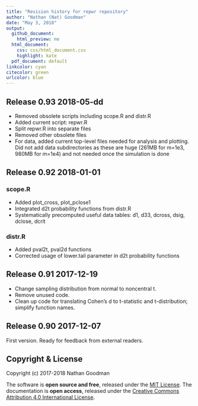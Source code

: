 ```yaml
---
title: "Revision history for repwr repository"
author: "Nathan (Nat) Goodman"
date: "May 3, 2018"
output:
  github_document:
    html_preview: no
  html_document:
    css: css/html_document.css
    highlight: kate
  pdf_document: default
linkcolor: cyan
citecolor: green
urlcolor: blue
---
```

<!-- NEWS.md is generated from NEWS.Rmd. Please edit that file -->

## Release 0.93 2018-05-dd

- Removed obsolete scripts including scope.R and distr.R
- Added current script: repwr.R
- Split repwr.R into separate files
- Removed other obsolete files
- For data, added current top-level files needed for analysis and plotting. Did not add data subdirectories as these are huge (261MB for m=1e3, 980MB for m=1e4) and not needed once the simulation is done

## Release 0.92 2018-01-01

### scope.R

- Added plot_cross, plot_pclose1
- Integrated d2t probability functions from distr.R
- Systematically precomputed useful data tables: d1, d33, dcross, dsig, dclose, dcrit

### distr.R

- Added pval2t, pval2d functions
- Corrected usage of lower.tail parameter in d2t probability functions

## Release 0.91 2017-12-19

- Change sampling distribution from normal to noncentral t.
- Remove unused code.
- Clean up code for translating Cohen's d to t-statistic and t-distribution; simplify function names.

## Release 0.90 2017-12-07

First version. Ready for feedback from external readers.

## Copyright & License

Copyright (c) 2017-2018 Nathan Goodman

The software is **open source and free**, released under the [MIT License](https://opensource.org/licenses/MIT). The documentation is **open access**, released under the [Creative Commons Attribution 4.0 International License](https://creativecommons.org/licenses/by/4.0).
